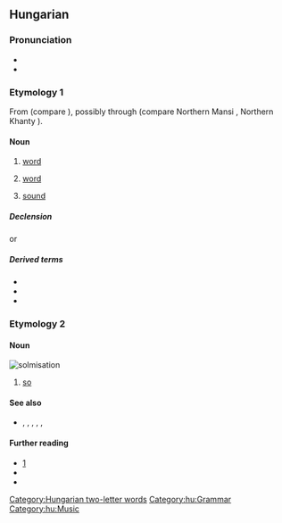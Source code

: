 {{also|sző}}
==Hungarian==

===Pronunciation===
* {{hu-IPA}}
* {{audio|Hu-szó.ogg|Audio|lang=hu}}

===Etymology 1===
From {{der|hu|trk|-}} (compare {{cog|tr|sav}}), possibly through {{inh|hu|urj-ugr-pro|*sawɜ}} (compare Northern Mansi {{m|mns|сов|tr=sow}}, Northern Khanty {{m|kca|tr=săw}}).

====Noun====
{{hu-noun|pl=szavak|alt=szók}}

# {{lb|hu|linguistics}} [[word]] {{gloss|smallest unit of language which has a particular meaning}}
# [[word]] {{gloss|promise; oath or guarantee}}
#: {{ux|hu|Sosem szegjük meg a '''szavunkat'''.|We never break our '''word'''.|inline=1}}
# [[sound]]
#: {{ux|hu|muzsika'''szó'''|'''sound''' of music|inline=1}}

=====Declension=====
{{hu-infl-nom|szava|o|-|stem2=szó}}{{hu-pos-atok|szav||ai}}
or
{{hu-infl-nom|szó|o}}{{hu-pos-tok|szó}}

=====Derived terms=====
* {{l|hu|szóbeli}}
* {{l|hu|szól}}
* {{l|hu|szónok}}
{{der4|lang=hu|title=Compound words
|becsületszó
|betűszó
|címszó
|divatszó
|elöljárószó
|előszó
|harangszó
|határozószó
|hegedűszó
|ikerszó
|indulatszó
|jelszó
|jövevényszó
|kölcsönszó
|kötőszó
|kulcsszó
|módosítószó
|mondatszó
|mozaikszó
|muzsikaszó
|orgonaszó
|segédszó
|simulószó
|szóaktiválás
|szóalak
|szóalakzat
|szóalkotás
|szóállomány
|szóanyag
|szóáradat
|szóasszociáció
|szóbeszéd
|szóbokor
|szóbőség
|szócikk
|szócsalád
|szócsata
|szócsavarás
|szócséplés
|szócsoport
|szócső
|szódíj
|szóegyenlet
|szóegység
|szóelem
|szóelemzés
|szóelemző
|szóellenőrzés
|szóellenőrző
|szóelőfordulás
|szóelvonás
|szófaj
|szófecsérlés
|szófejtés
|szófejtő
|szófelismerés
|szóficam
|szófogadás
|szófogadatlan
|szófogadó
|szófordulat
|szófosás
|szófoszlány
|szóföldrajz
|szófukar
|szófűzés
|szógyök
|szógyökér
|szógyűjtemény
|szóhagyomány
|szóhalmaz
|szóhalmozás
|szóhangsúly
|szóhangulat
|szóhangzás
|szóharc
|szóhasadás
|szóhasználat
|szóhatár
|szóírás
|szóismétlés
|szójárás
|szójáték
|szójegyzék
|szójelentés
|szókapcsolat
|szókép
|szóképzés
|szóképző
|szókeresés
|szókészlet
|szókezdő
|szókimondás
|szókimondó
|szókincs
|szókölcsönzés
|szóköz
|szómágia
|szómagyarázat
|szómegvonás
|szómondat
|szómutató
|szóosztály
|szóösszerántás
|szóösszetétel
|szóösszevonás
|szóözön
|szópár
|szópárbaj
|szóragozás
|szórejtvény
|szórekord
|szórend
|szórész
|szórövidítés
|szórövidülés
|szósor
|szószaporítás
|szószátyár
|szószedet
|szószegés
|szószegő
|szószék
|szószemantika
|szószerkezet
|szószóló
|szótag
|szótan
|szótanítás
|szótanulás
|szótár
|szóteremtés
|szótévesztés
|szótlan
|szótő
|szótöbbség
|szótöredék
|szótörténet
|szóválasztás
|szóváltás
|szóváltozat
|szóvédjegy
|szóvég
|szóvegyülés
|szóvicc
|szóvirág
|szóvivő
|tagadószó
|tájszó
|tiltószó
|tükörszó
|utószó
|vándorszó
|varázsszó
|végszó
|vezényszó
|vezérszó
|viszonyszó
|zárszó
|zeneszó
|zongoraszó
}}
{{der4|lang=hu|title=Expressions
|száz szónak is egy a vége
|szóra sem érdemes
|szót fogad
}}

===Etymology 2===
{{rfe|lang=hu}}

====Noun====
[[Image:Szolmizáció.JPG|thumb|solmisation]]
{{hu-noun|k}}

# [[so]] {{gloss|a syllable used in [[solfège]] to represent the fifth note of a major scale}}

====See also====
* {{l|hu|dó}}, {{l|hu|ré}}, {{l|hu|mi}}, {{l|hu|fá}}, {{l|hu|lá}}, {{l|hu|ti}}

====Further reading====
* [http://cotcot.hu/miez/cikk/1579]
* {{R:Bizonfy HE 1886|aop=404}}
* {{R:HES}}

[[Category:Hungarian two-letter words]]
[[Category:hu:Grammar]]
[[Category:hu:Music]]